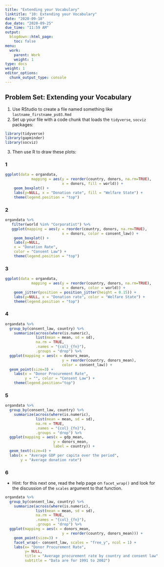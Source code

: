 ```yaml
---
title: "Extending your Vocabulary"
linktitle: "10: Extending your Vocabulary"
date: "2020-09-18"
due_date: "2020-09-25"
due_time: "11:59 AM"
output:
  blogdown::html_page:
    toc: false
menu:
  work:
    parent: Work
    weight: 1
type: docs
weight: 1
editor_options: 
  chunk_output_type: console
---
```


## Problem Set: Extending your Vocabulary

1. Use RStudio to create a file named something like `lastname_firstname_ps03.Rmd`
2. Set up your file with a code chunk that loads the `tidyverse`, `socviz` packages:

```r
library(tidyverse)
library(gapminder)
library(socviz)
```

3. Then use R to draw these plots:


### 1

```r

ggplot(data = organdata,
            mapping = aes(y = reorder(country, donors, na.rm=TRUE),
                          x = donors, fill = world)) + 
    geom_boxplot() +
    labs(y=NULL, x = "Donation rate", fill = "Welfare State") + 
    theme(legend.position = "top")


```

### 2

```r

organdata %>%
   filter(world %in% "Corporatist") %>%
   ggplot(mapping = aes(y = reorder(country, donors, na.rm=TRUE),
                          x = donors, color = consent_law)) + 
    geom_boxplot() +
    labs(y=NULL, 
    x = "Donation Rate",
    color = "Consent Law") + 
    theme(legend.position = "top")

```

### 3 

```r

ggplot(data = organdata,
            mapping = aes(y = reorder(country, donors, na.rm=TRUE),
                          x = donors, color = world)) + 
    geom_jitter(position = position_jitter(height = 0.15)) +
    labs(y=NULL, x = "Donation rate", color = "Welfare State") + 
    theme(legend.position = "top")


```

### 4

```r

organdata %>% 
  group_by(consent_law, country) %>%
    summarize(across(where(is.numeric), 
              list(mean = mean, sd = sd),
              na.rm = TRUE,
              .names = "{col}_{fn}"), 
              .groups = "drop") %>%
  ggplot(mapping = aes(x = donors_mean, 
                          y = reorder(country, donors_mean),
                          color = consent_law)) + 
  geom_point(size=3) +
    labs(x = "Donor Procurement Rate",
         y = "", color = "Consent Law") +
    theme(legend.position="top")              

```

### 5

```r

organdata %>% 
  group_by(consent_law, country) %>%
    summarize(across(where(is.numeric), 
              list(mean = mean, sd = sd),
              na.rm = TRUE,
              .names = "{col}_{fn}"), 
              .groups = "drop") %>%
  ggplot(mapping = aes(x = gdp_mean, 
                      y = donors_mean, 
                      label = country)) + 
  geom_text(size=4) + 
  labs(x = "Average GDP per capita over the period", 
       y = "Average donation rate") 

```

### 6

- Hint: for this next one, read the help page on `facet_wrap()` and look for the discussion of the `scales` argument to that function.

```r

organdata %>% 
  group_by(consent_law, country) %>%
    summarize(across(where(is.numeric), 
              list(mean = mean, sd = sd),
              na.rm = TRUE,
              .names = "{col}_{fn}"), 
              .groups = "drop") %>%
  ggplot(mapping = aes(x = donors_mean,
                          y = reorder(country, donors_mean))) + 
    geom_point(size=3) +
    facet_wrap(~ consent_law, scales = "free_y", ncol = 1) +
    labs(x= "Donor Procurement Rate",
         y= NULL, 
         title = "Average procurement rate by country and consent law", 
         subtitle = "Data are for 1991 to 2002")

```



